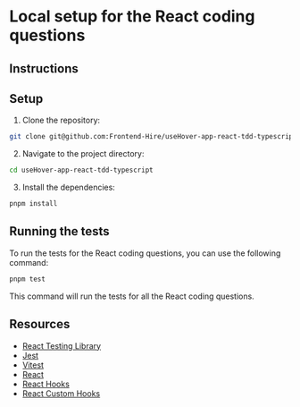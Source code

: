 # Local setup for the React coding questions

## Instructions

## Setup

1. Clone the repository:

```bash
git clone git@github.com:Frontend-Hire/useHover-app-react-tdd-typescript.git
```

2. Navigate to the project directory:

```bash
cd useHover-app-react-tdd-typescript
```

3. Install the dependencies:

```bash
pnpm install
```

## Running the tests

To run the tests for the React coding questions, you can use the following command:

```bash
pnpm test
```

This command will run the tests for all the React coding questions.


## Resources

- [React Testing Library](https://testing-library.com/docs/react-testing-library/intro/)
- [Jest](https://jestjs.io/docs/getting-started)
- [Vitest](https://vitest.io/docs/getting-started)
- [React](https://reactjs.org/docs/getting-started.html)
- [React Hooks](https://reactjs.org/docs/hooks-intro.html)
- [React Custom Hooks](https://reactjs.org/docs/hooks-custom.html)
